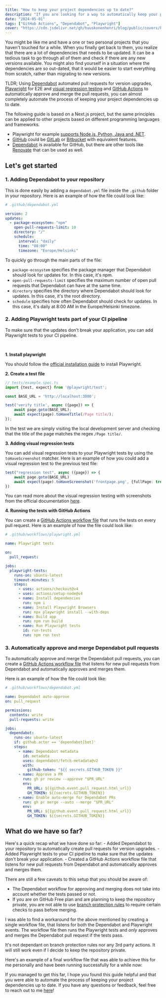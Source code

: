 ```yaml
---
title: "How to keep your project dependencies up to date?"
description: "If you are looking for a way to automatically keep your project dependencies up to date, I have a solution for you."
date: "2024-05-01"
tags: ["GitHub Actions", "Dependabot", "Playwright"]
cover: "https://cdn.jsdelivr.net/gh/huuskonenhenri/blog/public/covers/keep-dependencies-up-to-date.png"
---
```


You might be like me and have a one or two personal projects that you haven't touched for a while. <Notation type="highlight" color="yellow">When you finally get back to them, you realize that there are a lot of dependencies that needs to be updated.</Notation> It can be a tedious task to go through all of them and check if there are any new versions available. You might also find yourself in a situation where the dependencies are so out-dated, that it would be easier to start everything from scratch, rather than migrating to new versions.

<Notation type="bracket"><Notation type="highlight" color="red">TLDR;</Notation> Using
    [Dependabot](https://github.com/dependabot) automated pull requests for version upgrades,
    [Playwright](https://playwright.dev/) for E2E and [visual regression
    testing](https://playwright.dev/docs/test-snapshots) and [GitHub Actions](https://docs.github.com/en/actions) to
    automatically approve and merge the pull requests, you can almost completely automate the process of keeping your
    project dependencies up to date. </Notation>

The following guide is based on a Next.js project, but <Notation type="highlight" color="yellow">the same principles can be applied to other projects based on different programming languages and frameworks.</Notation>
- Playwright for example [supports Node.js, Python, Java and .NET](https://playwright.dev/docs/languages).
- [GitHub](https://github.com/) could be [GitLab](https://about.gitlab.com/) or [Bitbucket](https://bitbucket.org/product) with equivalent features.
- [Dependabot](https://github.com/dependabot) is available for GitHub, but there are other tools like [Renovate](https://github.com/renovatebot/renovate) that can be used as well.

## Let's get started

### 1. Adding Dependabot to your repository

<Notation type="highlight" color="yellow">This is done easily by adding a `dependabot.yml` file inside the `.github`
    folder in your repository.</Notation> Here is an example of how the file could look like:

```yml
# .github/dependabot.yml

version: 2
updates:
  - package-ecosystem: "npm"
    open-pull-requests-limit: 10
    directory: "/"
    schedule:
      interval: "daily"
      time: "08:00"
      timezone: "Europe/Helsinki"
```

To quickly go through the main parts of the file:
- `package-ecosystem` specifies the package manager that Dependabot should look for updates for. In this case, it's npm.
- `open-pull-requests-limit` specifies the maximum number of open pull requests that Dependabot can have at the same time.
- `directory` specifies the directory where Dependabot should look for updates. In this case, it's the root directory.
- `schedule` specifies how often Dependabot should check for updates. In this case, it's daily at 8:00 AM in the Europe/Helsinki timezone.

### 2. Adding Playwright tests part of your CI pipeline

<Notation type="highlight" color="yellow">To make sure that the updates don't break your
    application</Notation>, you can add Playwright tests to your CI pipeline.

<br/>

<strong>1. Install playwright</strong>

You should follow the [official installation guide](https://playwright.dev/docs/intro) to install Playwright.

<strong>2. Create a test file</strong>

```typescript
// tests/example.spec.ts
import {test, expect} from '@playwright/test';

const BASE_URL = 'http://localhost:3000';

test('verify title', async ({page}) => {
    await page.goto(BASE_URL);
    await expect(page).toHaveTitle(/Page title/);
});
```

In the test we are simply visiting the local development server and checking that the title of the page matches the regex `/Page title/`.


<strong>3. Adding visual regression tests</strong>

You can add visual regression tests to your Playwright tests by using the `toHaveScreenshot` matcher. Here is an example of how you could add a visual regression test to the previous test file:

```typescript
test("regression test", async ({page}) => {
    await page.goto(BASE_URL)
    await expect(page).toHaveScreenshot('frontpage.png', {fullPage: true});
})
```

You can read more about the visual regression testing with screenshots from the official documentation [here](https://playwright.dev/docs/test-snapshots).


<strong>4. Running the tests with GitHub Actions</strong>

You can create a [GitHub Actions workflow file](https://docs.github.com/en/actions/using-workflows/workflow-syntax-for-github-actions) that runs the tests on every pull request. Here is an example of how the file could look like:

```yml
# .github/workflows/playwright.yml

name: Playwright tests

on:
  pull_request:

jobs:
  playwright-tests:
    runs-on: ubuntu-latest
    timeout-minutes: 5
    steps:
      - uses: actions/checkout@v4
      - uses: actions/setup-node@v4
      - name: Install dependencies
        run: npm i
      - name: Install Playwright Browsers
        run: npx playwright install --with-deps
      - name: Build app
        run: npm run build
      - name: Run Playwright tests
        id: run-tests
        run: npm run test
```

### 3. Automatically approve and merge Dependabot pull requests

<Notation type="highlight" color="yellow">To automatically approve and merge the Dependabot pull requests</Notation>,
you can create a [GitHub Actions workflow file](https://docs.github.com/en/actions/using-workflows/workflow-syntax-for-github-actions) that listens for new pull requests from Dependabot and automatically approves and merges them.

Here is an example of how the file could look like:

```yml
# .github/workflows/dependabot.yml

name: Dependabot auto-approve
on: pull_request

permissions:
  contents: write
  pull-requests: write

jobs:
  dependabot:
    runs-on: ubuntu-latest
    if: github.actor == 'dependabot[bot]'
    steps:
      - name: Dependabot metadata
        id: metadata
        uses: dependabot/fetch-metadata@v2
        with:
          github-token: "${{ secrets.GITHUB_TOKEN }}"
      - name: Approve a PR
        run: gh pr review --approve "$PR_URL"
        env:
          PR_URL: ${{github.event.pull_request.html_url}}
          GH_TOKEN: ${{secrets.GITHUB_TOKEN}}
      - name: Enable auto-merge for Dependabot PRs
        run: gh pr merge --auto --merge "$PR_URL"
        env:
          PR_URL: ${{github.event.pull_request.html_url}}
          GH_TOKEN: ${{secrets.GITHUB_TOKEN}}
```

## What do we have so far?

<Notation type="bracket">
Here's a quick recap what we have done so far:
    - <Notation type="underline">Added Dependabot to your repository to automatically create pull requests for version upgrades.</Notation>
    - <Notation type="underline">Added Playwright tests to your CI pipeline to make sure that the updates don't break your application.</Notation>
    - <Notation type="underline">Created a GitHub Actions workflow file that listens for new pull requests from Dependabot and automatically approves and merges them.</Notation>
</Notation>

There are still a few caveats to this setup that you should be aware of:
- The Dependabot workflow for approving and merging <Notation type="highlight" color="red">does not take into account whether the tests passed or not.</Notation>
- If you are on GitHub Free plan and are planning to keep the repository private, <Notation type="highlight" color="red">you are not able to use [branch protection rules](https://docs.github.com/en/repositories/configuring-branches-and-merges-in-your-repository/managing-protected-branches/managing-a-branch-protection-rule) to require certain checks to pass before merging.</Notation>

I was able to find <Notation type="highlight" color="yellow">a workaround</Notation> for the above mentioned by creating a single workflow file, that listens for both the Dependabot and Playwright events. The workflow file then runs the Playwright tests and <i>only</i> approves and merges the Dependabot pull request if the tests pass.

It's <Notation type="highlight" color="yellow">not dependant on branch protection rules nor any 3rd party actions.</Notation> It will still work even <Notation type="highlight" color="yellow">if I decide to keep the repository private.</Notation>

Here's an example of a final workflow file that was able to achieve this for me personally and have been running successfully for a while now:

<script src="https://gist.github.com/henrihuuskonen/c4769655e576234758fe7d9fd0dc4b5e.js"></script>

If you managed to get this far, I hope you found this guide helpful and that you were able to automate the process of keeping your project dependencies up to date. If you have any <Notation type="highlight" color="yellow">questions or feedback</Notation>, feel free to reach out to me [here](https://www.henrihuuskonen.dev/)!